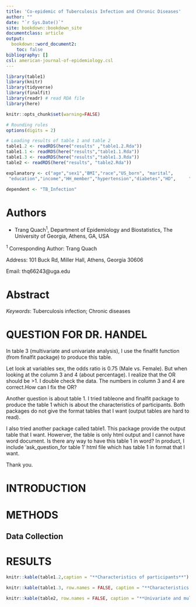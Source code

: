 ---
title: 'Co-epidemic of Tuberculosis Infection and Chronic Diseases'
author: ""
date: "`r Sys.Date()`"
site: bookdown::bookdown_site
documentclass: article
output:
  bookdown::word_document2:
    toc: false
bibliography: []
csl: american-journal-of-epidemiology.csl
---

```{r library, include=FALSE, echo=FALSE, cache.lazy=FALSE}
library(table1)
library(knitr)
library(tidyverse)
library(finalfit)
library(readr) # read RDA file
library(here)
```



```{r setup, include=FALSE, echo=FALSE, cache.lazy=FALSE}

knitr::opts_chunk$set(warning=FALSE)

# Rounding rules
options(digits = 2)

# Loading results of table 1 and table 2
table1.2 <- readRDS(here("results" ,"table1.2.Rda"))
table1.1 <- readRDS(here("results","table1.1.Rda"))
table1.3 <- readRDS(here("results","table1.3.Rda"))
table2 <- readRDS(here("results", "table2.Rda"))

explanatory <- c("age","sex1","BMI","race","US_born", "marital",
 "education","income","HH_member","hypertension","diabetes","HD",     "H_TCHOL","Low_HDL","H_LDL", "H_TG","CKD", "HAV", "hepatitis")

dependent <- "TB_Infection"
```
# Authors

* Trang Quach^1^, Department of Epidemiology and Biostatistics, The University of Georgia, Athens, GA, USA

^1^ Corresponding Author: Trang Quach

Address: 101 Buck Rd, Miller Hall, Athens, Georgia 30606   

Email: thq66243@uga.edu

# Abstract


*Keywords*: Tuberculosis infection; Chronic diseases

# QUESTION FOR DR. HANDEL
In table 3 (multivariate and univariate analysis), I use the finalfit function (from finalfit package) to produce this table.

Let look at variables sex, the odds ratio is 0.75 (Male vs. Female). But when looking at the column 3 and 4 (about percentage). I realize that the OR should be >1. I double check the data. The numbers in column 3 and 4 are correct.How can I fix the OR?

Another question is about table 1. I tried tableone and finalfit package 
to produce the table 1 which is about the characteristics of participants. Both packages do not give the format tables that I want (output tables are hard to read).

I also tried another package called table1. This package provide the output table that I want. Howerver, the table is only html output and I cannot have word document. Is there any way to have this table 1 in word? In product, I include 'ask_question_for table 1' html file which has table 1 in format that I want.

Thank you.
 

# INTRODUCTION

# METHODS

## Data Collection


# RESULTS

```{r , echo=FALSE}
knitr::kable(table1.2,caption = "**Characteristics of participants**")

```







```{r , echo=FALSE}
knitr::kable(table1.3, row.names = FALSE, caption = "**Characteristics of participants stratified by TB infection status**")
```


```{r, echo=FALSE}
knitr::kable(table2, row.names = FALSE, caption = "**Univariate and multivariate analysis**")
```


```{r Figure 1, echo=FALSE}

```

